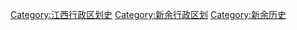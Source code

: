 [[Category:江西行政区划史|Category:江西行政区划史]]
[[Category:新余行政区划|Category:新余行政区划]]
[[Category:新余历史|Category:新余历史]]